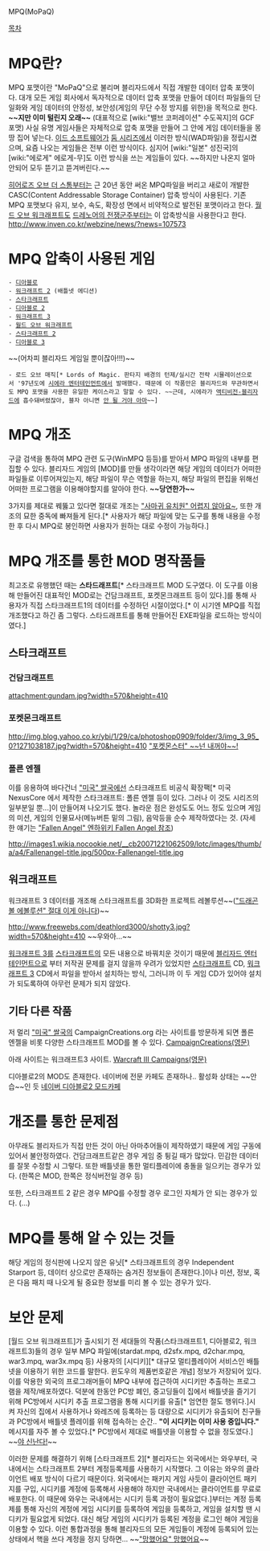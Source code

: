 MPQ(MoPaQ)

[[목차]]

= MPQ란? =
MPQ 포맷이란 "MoPaQ"으로 불리며 블리자드에서 직접 개발한 데이터 압축 포맷이다. 대개 모든 게임 회사에서 독자적으로 데이터 압축 포맷을 만들어 데이터 파일들의 단일화와 게임 데이터의 안정성, 보안성(게임의 무단 수정 방지를 위한)을 목적으로 한다. '''~~지만 이미 털린지 오래~~''' (대표적으로 [wiki:"밸브 코퍼레이션" 수도꼭지]의 GCF 포맷) 사실 유명 게임사들은 자체적으로 압축 포맷을 만들어 그 안에 게임 데이터들을 몽땅 집어 넣는다. [[이드 소프트웨어]]가 [[둠 시리즈]]에서 이러한 방식(WAD파일)을 정립시켰으며, 요즘 나오는 게임들은 전부 이런 방식이다. 심지어 [wiki:"일본" 성진국]의 [wiki:"에로게" 에로게-무]도 이런 방식을 쓰는 게임들이 있다. ~~하지만 나온지 얼마 안되어 모두 뜯기고 뜯겨버린다.~~

[[히어로즈 오브 더 스톰]]부터는 근 20년 동안 써온 MPQ파일을 버리고 새로이 개발한 CASC(Content Addressable Storage Container) 압축 방식이 사용된다. 기존 MPQ 포맷보다 유지, 보수, 속도, 확장성 면에서 비약적으로 발전된 포맷이라고 한다. [[월드 오브 워크래프트]]도 [[드레노어의 전쟁군주]]부터는 이 압축방식을 사용한다고 한다. [[http://www.inven.co.kr/webzine/news/?news=107573]]

= MPQ 압축이 사용된 게임 =
 - [[디아블로]]
 - [[워크래프트 2]] (배틀넷 에디션)
 - [[스타크래프트]]
 - [[디아블로 2]]
 - [[워크래프트 3]]
 - [[월드 오브 워크래프트]]
 - [[스타크래프트 2]]
 - [[디아블로 3]]
~~(어차피 블리자드 게임일 뿐이잖아!!!)~~
 - 로드 오브 매직[* Lords of Magic. 판타지 배경의 턴제/실시간 전략 시뮬레이션으로서 '97년도에 [[시에라 엔터테인먼트]]에서 발매했다. 때문에 이 작품만은 블리자드와 무관하면서도 MPQ 포맷을 사용한 유일한 케이스라고 말할 수 있다. ~~근데, 시에라가 [[액티비전-블리자드]]에 흡수돼버렸잖아, 블자 아니면 [[안 될 거야 아마]]~~]

= MPQ 개조 =
구글 검색을 통하여 MPQ 관련 도구(WinMPQ 등등)를 받아서 MPQ 파일의 내부를 편집할 수 있다. 블리자드 게임의 [MOD]를 만들 생각이라면 해당 게임의 데이터가 어떠한 파일들로 이루어져있는지, 해당 파일이 무슨 역할을 하는지, 해당 파일의 편집을 위해선 어떠한 프로그램을 이용해야할지를 알아야 한다. '''~~당연한가~~'''

3가지를 제대로 꿰뚫고 있다면 절대로 개조는 [["사마귀 유치원" 어렵지 않아요~]], 또한 개조의 묘한 중독에 빠져들게 된다.[* 사용자가 해당 파일에 맞는 도구를 통해 내용을 수정한 후 다시 MPQ로 봉인하면 사용자가 원하는 대로 수정이 가능하다.]

= MPQ 개조를 통한 MOD 명작품들 =

최고조로 유행했던 때는 '''스타드래프트'''[* 스타크래프트 MOD 도구였다. 이 도구를 이용해 만들어진 대표적인 MOD로는 건담크래프트, 포켓몬크래프트 등이 있다.]를 통해 사용자가 직접 스타크래프트1의 데이터를 수정하던 시절이었다.[* 이 시기엔 MPQ를 직접 개조했다고 하긴 좀 그렇다. 스타드래프트를 통해 만들어진 EXE파일을 로드하는 방식이였다.]

== 스타크래프트 ==
=== 건담크래프트 ===
attachment:gundam.jpg?width=570&height=410

=== 포켓몬크래프트 ===
http://img.blog.yahoo.co.kr/ybi/1/29/ca/photoshop0909/folder/3/img_3_95_0?1271038187.jpg?width=570&height=410
[["포켓몬스터" ~~넌 내꺼야~~!]]

=== 폴른 엔젤 ===
이를 응용하여 바다건너 [["미국" 쌀국]]에선 스타크래프트 비공식 확장팩[* 미국 NexusCore 에서 제작한 스타크래프트: 폴른 엔젤 등이 있다. 그러나 이 것도 시리즈의 일부분일 뿐...]이 만들어져 나오기도 했다. 놀라운 점은 완성도도 어느 정도 있으며 게임의 미션, 게임의 인물묘사(메뉴버튼 밑의 그림), 음악등을 순수 제작하였다는 것. (자세한 얘기는 [["Fallen Angel" 엔하위키 Fallen Angel 참조]])

http://images1.wikia.nocookie.net/__cb20071221062509/lotc/images/thumb/a/a4/Fallenangel-title.jpg/500px-Fallenangel-title.jpg


== 워크래프트 ==
워크래프트 3 데이터를 개조해 스타크래프트를 3D화한 프로젝트 레볼루션~~([["드래곤볼 에볼루션" 절대 이게 아니다]])~~

http://www.freewebs.com/deathlord3000/shotty3.jpg?width=570&height=410
~~우와아...~~

[[워크래프트 3]]를 [[스타크래프트]]의 모든 내용으로 바꿔치운 것이기 때문에 [[블리자드 엔터테인먼트]]으로 부터 저작권 문제를 걸지 않을까 우려가 있었지만 [[스타크래프트]] CD, [[워크래프트 3]] CD에서 파일을 받아서 설치하는 방식, 그러니까 이 두 게임 CD가 있어야 설치가 되도록하여 아무런 문제가 되지 않았다.
== 기타 다른 작품 ==
저 멀리 [["미국" 쌀국]]의 CampaignCreations.org 라는 사이트를 방문하게 되면 폴른 엔젤을 비롯 다양한 스타크래프트 MOD를 볼 수 있다. [http://www.campaigncreations.org CampaignCreations(영문)]

아래 사이트는 워크래프트3 사이트.
[http://www.wc3c.net Warcraft III Campaigns(영문)]

디아블로2의 MOD도 존재한다. 네이버에 전문 카페도 존재하나.. 활성화 상태는 ~~안습~~인 듯
[http://cafe.naver.com/modcafe 네이버 디아블로2 모드카페]


= 개조를 통한 문제점 =
아무래도 블리자드가 직접 만든 것이 아닌 아마추어들이 제작하였기 때문에 게임 구동에 있어서 불안정하였다. 건담크래프트같은 경우 게임 중 튕길 때가 많았다. 민감한 데이터를 잘못 수정할 시 그렇다. 또한 배틀넷을 통한 멀티플레이에 충돌을 일으키는 경우가 있다. (한쪽은 MOD, 한쪽은 정식버전일 경우 등)

또한, 스타크래프트 2 같은 경우 MPQ를 수정할 경우 로그인 자체가 안 되는 경우가 있다. (...)

= MPQ를 통해 알 수 있는 것들 =
해당 게임의 정식판에 나오지 않은 유닛[* 스타크래프트의 경우 Independent Starport 등, 데이터 상으로만 존재하는 숨겨진 정보들이 존재한다.]이나 미션, 정보, 혹은 다음 패치 때 나오게 될 중요한 정보를 미리 볼 수 있는 경우가 있다.

= 보안 문제 =
[월드 오브 워크래프트]가 출시되기 전 세대들의 작품(스타크래프트1, 디아블로2, 워크래프트3)들의 경우 일부 MPQ 파일에(stardat.mpq, d2sfx.mpq, d2char.mpq, war3.mpq, war3x.mpq 등) 사용자의 [시디키][* 대규모 멀티플레이어 서비스인 배틀넷을 이용하기 위한 코드를 말한다. 윈도우의 제품번호같은 개념] 정보가 저장되어 있다. 이를 악용한 외국의 프로그래머들이 MPQ 내부에 접근하여 시디키만 추출하는 프로그램을 제작/배포하였다. 덕분에 한동안 PC방 폐인, 중고딩들이 집에서 배틀넷을 즐기기 위해 PC방에서 시디키 추출 프로그램을 통해 시디키를 유출[* 엄연한 절도 행위다.]시켜 자신의 집에서 사용하거나 와레즈에 등록하는 등 대량으로 시디키가 유출되어 친구들과 PC방에서 배틀넷 플레이를 위해 접속하는 순간.. '''"이 시디키는 이미 사용 중입니다."''' 메시지를 자주 볼 수 있었다.[* PC방에서 제대로 배틀넷을 이용할 수 없을 정도였다.] ~~[[야 신난다!]]~~ 

이러한 문제를 해결하기 위해 [스타크래프트 2][* 블리자드는 외국에서는 와우부터, 국내에서는 스타크래프트 2부터 계정등록제를 사용하기 시작했다. 그 이유는 와우의 클라이언트 배포 방식이 다르기 때문이다. 외국에서는 패키지 게임 사듯이 클라이언트 패키지를 구입, 시디키를 계정에 등록해서 사용해야 하지만 국내에서는 클라이언트를 무료로 배포한다. 이 때문에 와우는 국내에서는 시디키 등록 과정이 필요없다.]부터는 계정 등록제를 통해 자신의 계정에 게임 시디키를 등록하여 게임을 등록하고, 게임을 설치할 땐 시디키가 필요없게 되었다. 대신 해당 게임의 시디키가 등록된 계정을 로그인 해야 게임을 이용할 수 있다. 이런 통합과정을 통해 블리자드의 모든 게임들이 계정에 등록되어 있는 상태에서 핵을 쓰다 계정을 정지 당하면... ~~[["망했어요" 망했어요]]~~ 
